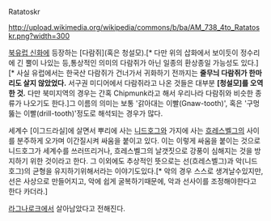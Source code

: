 Ratatoskr

http://upload.wikimedia.org/wikipedia/commons/b/ba/AM_738_4to_Ratatoskr.png?width=300

[[북유럽 신화]]에 등장하는 [다람쥐](혹은 청설모).[* 다만 위의 삽화에서 보이듯이 정수리에 긴 뿔이 나있는 등,통상적인 의미의 다람쥐가 아닌 일종의 환상종일 가능성도 있다.][* 사실 유럽에서는 한국산 다람쥐가 건너가서 귀화하기 전까지는 '''줄무늬 다람쥐가 한마리도 살지 않았었다.''' 서구권 미디어에서 다람쥐라고 나온 것들은 대부분 '''[청설모]를 오역한 것.''' 다만 북미지역의 경우는 간혹 Chipmunk라고 해서 우리나라 다람쥐와 비슷한 종류가 나오기도 한다.]그 이름의 의미는 보통 '갉아대는 이빨(Gnaw-tooth)', 혹은 '구멍 뚫는 이빨(drill-tooth)'정도로 해석되는 경우가 많다.

세계수 [이그드라실]에 살면서 뿌리에 사는 [[니드호그]]와 가지에 사는 [[흐레스벨그]]의 사이를 분주하게 오가며 이간질시켜 싸움을 붙이고 있다. 이는 이렇게 싸움을 붙이는 것으로 니드호그가 세계수를 쓰러뜨리거나, 흐레스벨그의 날갯짓으로 강풍이 심해지는 것을 방지하기 위한 것이라고 한다. 그 이외에도 추상적인 뜻으로는 선(흐레스벨그)과 악(니드호그)의 균형을 유지하기위해서라는 이야기도있다.[* 악의 경우 스스로 생겨날수있지만, 선은 사상으로 만들어지고, 악에 쉽게 굴복하기때문에, 악과 선사이를 조정해야한다고 한다 카더라.]

[[라그나로크]]에서 살아남았다고 전해진다.
